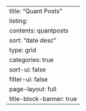 ---
title: "Quant Posts"
listing: 
  contents: quantposts
  sort: "date desc"
  type: grid
  categories: true
  sort-ui: false
  filter-ui: false
page-layout: full
title-block-banner: true
---